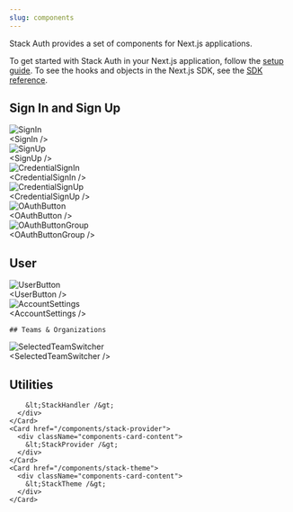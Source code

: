 ```yaml
---
slug: components
---
```


Stack Auth provides a set of components for Next.js applications.

To get started with Stack Auth in your Next.js application, follow the [setup guide](/getting-started/setup). To see the hooks and objects in the Next.js SDK, see the [SDK reference](../sdk).

<div className="components-cards">
  <style>{`
    .components-cards .fern-card > .flex {
      align-items: stretch !important;
    }
    .components-cards .components-card-content {
      display: flex;
      justify-content: center;
      flex-direction: column;
      align-items: center;
      gap: 16px;
      color: rgba(var(--body-text), var(--tw-text-opacity));
      font-weight: bold;
    }
    .components-cards .components-card-content > .img-wrapper {
      pointer-events: none;
      touch-action: none;
      user-select: none;
      -webkit-user-select: none;
      height: 200px;
      display: flex;
      justify-content: center;
      align-items: center;
    }
    .components-cards .components-card-content > .img-wrapper img {
      object-fit: contain;
      border-radius: 12px;
      box-shadow: 1px 1px 5px 0px rgba(0, 0, 0, 0.1);
    }
  `}</style>



  ## Sign In and Sign Up

  <CardGroup>
    <Card
      href="/components/sign-in"
    >
      <div className="components-card-content">
        <div className="img-wrapper">
          <img src="../imgs/sign-in.png" alt="SignIn" className="stack-200h" />
        </div>
        &lt;SignIn /&gt;
      </div>
    </Card>
    <Card
      href="/components/sign-up"
    >
      <div className="components-card-content">
        <div className="img-wrapper">
          <img src="../imgs/sign-up.png" alt="SignUp" className="stack-200h" />
        </div>
        &lt;SignUp /&gt;
      </div>
    </Card>
    <Card
      href="/components/credential-sign-in"
    >
      <div className="components-card-content">
        <div className="img-wrapper">
          <img src="../imgs/credential-sign-in.png" alt="CredentialSignIn" className="stack-150h" />
        </div>
        &lt;CredentialSignIn /&gt;
      </div>
    </Card>
    <Card
      href="/components/credential-sign-up"
    >
      <div className="components-card-content">
        <div className="img-wrapper">
          <img src="../imgs/credential-sign-up.png" alt="CredentialSignUp" className="stack-200h" />
        </div>
        &lt;CredentialSignUp /&gt;
      </div>
    </Card>
    <Card
      href="/components/oauth-button"
    >
      <div className="components-card-content">
        <div className="img-wrapper">
          <img src="../imgs/oauth-button.png" alt="OAuthButton" className="stack-50h" />
        </div>
        &lt;OAuthButton /&gt;
      </div>
    </Card>
    <Card
      href="/components/oauth-button-group"
    >
      <div className="components-card-content">
        <div className="img-wrapper">
          <img src="../imgs/oauth-button-group.png" alt="OAuthButtonGroup" className="stack-200h" />
        </div>
        &lt;OAuthButtonGroup /&gt;
      </div>
    </Card>
  </CardGroup>


  ## User

  <CardGroup>
    <Card 
      href="/components/user-button"
    >
      <div className="components-card-content">
        <div className="img-wrapper">
          <img src="../imgs/user-button.png" alt="UserButton" className="stack-200h" />
        </div>
        &lt;UserButton /&gt;
      </div>
    </Card>
    <Card href="/components/account-settings">
      <div className="components-card-content">
        <div className="img-wrapper">
          <img src="../imgs/account-settings.png" alt="AccountSettings" className="stack-100h" />
        </div>
        &lt;AccountSettings /&gt;
      </div>
    </Card>
  </CardGroup>


    ## Teams & Organizations

  <CardGroup>
    <Card href="/components/selected-team-switcher">
      <div className="components-card-content">
        <div className="img-wrapper">
          <img src="../imgs/selected-team-switcher.png" alt="SelectedTeamSwitcher" className="stack-200h" />
        </div>
        &lt;SelectedTeamSwitcher /&gt;
      </div>
    </Card>
  </CardGroup>

  ## Utilities

  <CardGroup>
    <Card href="/components/stack-handler">
      <div className="components-card-content">
        
        &lt;StackHandler /&gt;
      </div>
    </Card>
    <Card href="/components/stack-provider">
      <div className="components-card-content">
        &lt;StackProvider /&gt;
      </div>
    </Card>
    <Card href="/components/stack-theme">
      <div className="components-card-content">
        &lt;StackTheme /&gt;
      </div>
    </Card>
  </CardGroup>
</div>
